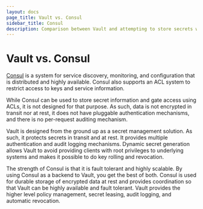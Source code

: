 ```yaml
---
layout: docs
page_title: Vault vs. Consul
sidebar_title: Consul
description: Comparison between Vault and attempting to store secrets with Consul.
---
```


# Vault vs. Consul

[Consul](https://www.consul.io) is a system for service discovery, monitoring,
and configuration that is distributed and highly available. Consul also
supports an ACL system to restrict access to keys and service information.

While Consul can be used to store secret information and gate access using
ACLs, it is not designed for that purpose. As such, data is not encrypted
in transit nor at rest, it does not have pluggable authentication mechanisms,
and there is no per-request auditing mechanism.

Vault is designed from the ground up as a secret management solution. As such,
it protects secrets in transit and at rest. It provides multiple authentication
and audit logging mechanisms. Dynamic secret generation allows Vault to avoid
providing clients with root privileges to underlying systems and makes
it possible to do key rolling and revocation.

The strength of Consul is that it is fault tolerant and highly scalable.
By using Consul as a backend to Vault, you get the best of both. Consul
is used for durable storage of encrypted data at rest and provides coordination
so that Vault can be highly available and fault tolerant. Vault provides
the higher level policy management, secret leasing, audit logging, and automatic
revocation.
